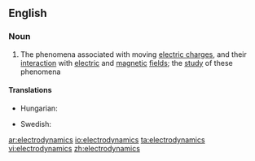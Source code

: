 ==English==

===Noun===
{{wikipedia}}
{{en-noun|-}}

# {{physics}} The phenomena associated with moving [[electric charge]]s, and their [[interaction]] with [[electric]] and [[magnetic]] [[field]]s; the [[study]] of these phenomena

====Translations====
{{trans-top|study of phenomena associated with moving electric charges}}
* Hungarian: {{t|hu|elektrodinamika}}
{{trans-mid}}
* Swedish: {{t+|sv|elektrodynamik|c}}
{{trans-bottom}}

[[ar:electrodynamics]]
[[io:electrodynamics]]
[[ta:electrodynamics]]
[[vi:electrodynamics]]
[[zh:electrodynamics]]